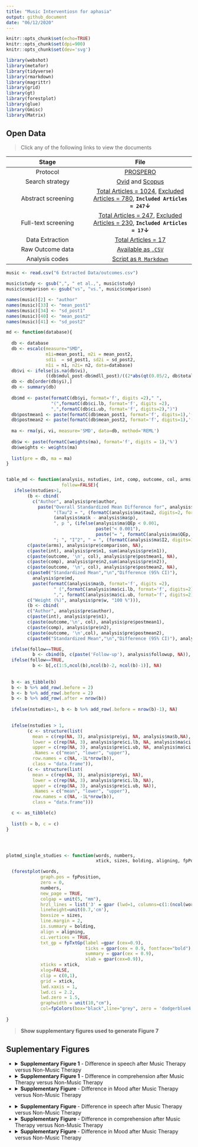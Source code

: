 ```yaml
---
title: "Music Interventiosn for aphasia"
output: github_document
date: "06/12/2020"
---
```


```r
knitr::opts_chunk$set(echo=TRUE)
knitr::opts_chunk$set(dpi=900)
knitr::opts_chunk$set(dev='svg')

library(webshot)
library(metafor)
library(tidyverse)
library(rmarkdown)
library(magrittr)
library(grid)
library(gt)
library(forestplot)
library(glue)
library(Gmisc)
library(Matrix)

```


## Open Data
>Click any of the following links to view the documents



| Stage  |      File     |  
|:----------:|:-------------:|
| Protocol            | [PROSPERO](https://www.crd.york.ac.uk/prospero/display_record.php?RecordID=184029)|
| Search strategy     | [Ovid](https://github.com/ponceoscarj/Cholesteatoma/blob/main/2%20Search%20Strategy/ovid.csv) and [Scopus](https://github.com/ponceoscarj/Cholesteatoma/blob/main/2%20Search%20Strategy/scopus.csv) | 
| Abstract screening  | [Total Articles = 1024](https://github.com/ponceoscarj/Cholesteatoma/blob/main/3%20Articles%20for%20Abstract%20Screening/AbstractScreening_TotalStudies.txt), [Excluded Articles = 780](https://github.com/ponceoscarj/Cholesteatoma/blob/main/3%20Articles%20for%20Abstract%20Screening/AbstractScreening_ExcludedStudies.txt), **`Included Articles = 247`&#8595;**   |
| Full-text screening |  [Total Articles = 247](https://github.com/ponceoscarj/Cholesteatoma/blob/main/4%20Articles%20for%20Full%20Text%20Screening/FulltextScreening_TotalStudies.txt), [Excluded Articles = 230](https://github.com/ponceoscarj/Cholesteatoma/blob/main/4%20Articles%20for%20Full%20Text%20Screening/FulltextScreening_ExcludedStudies.txt), **`Included Articles = 17`&#8595;**   |
| Data Extraction    | [Total Articles = 17](https://github.com/ponceoscarj/Cholesteatoma/blob/main/5%20Included%20Articles%20for%20Data%20Extraction/IncludedStudies_SRMA.txt) |
| Raw Outcome data    | [Available as `.CSV`](https://github.com/ponceoscarj/Cholesteatoma/blob/main/6%20Extracted%20Data/outcomes.csv)|
| Analysis codes      |    [Script as `R Markdown`](https://github.com/ponceoscarj/Cholesteatoma/blob/main/Cholesteatoma.Rmd)|


```r
music <- read.csv("6 Extracted Data/outcomes.csv")

music$study <- gsub(",", " et al.,", music$study)
music$comparison <- gsub("vs", "vs.", music$comparison)

names(music)[2] <- "author"
names(music)[33] <- "mean_post1"
names(music)[34] <- "sd_post1"
names(music)[40] <- "mean_post2"
names(music)[41] <- "sd_post2"

```




```r
md <- function(database){
  
  db <- database
  db <- escalc(measure="SMD", 
               m1i=mean_post1, m2i = mean_post2, 
               sd1i  = sd_post1, sd2i = sd_post2, 
               n1i = n1, n2i= n2, data=database)
  db$vi <- ifelse(is.na(db$vi), 
               ((db$mdul_post-db$mdll_post)/((2*abs(qt(0.05/2, db$total-1)))^2)), db$vi)
  db <- db[order(db$yi),]
  db <- summary(db)
  
  db$md <- paste(formatC(db$yi, format='f', digits =2)," ",
                 "(",formatC(db$ci.lb, format='f', digits =2),
                 ",",formatC(db$ci.ub, format='f', digits=2),")") 
  db$postmean1 <- paste(formatC(db$mean_post1, format='f', digits=1),'(', formatC(db$sd_post1, format='f', digits=1),')')
  db$postmean2 <- paste(formatC(db$mean_post2, format='f', digits=1),'(', formatC(db$sd_post2, format='f', digits=1),')')
  
  ma <- rma(yi, vi, measure='SMD', data=db, method='REML')
  
  db$w <- paste(formatC(weights(ma), format='f', digits = 1),'%')
  db$weights <- weights(ma)
  
  list(pre = db, ma = ma)
}


table_md <- function(analysis, nstudies, int, comp, outcome, col, arms,
                     follow=FALSE){
   ifelse(nstudies>1,
        (b <- cbind( 
          c("Author", analysis$pre$author, 
            paste("Overall Standardized Mean Difference for", analysis$ma$k, "studies","\n", 
                  "(Tau^2 = ", (formatC(analysis$ma$tau2, digits=2, format="f")), ", df = ", 
                  (analysis$ma$k - analysis$ma$p),
                  ", p ", (ifelse(analysis$ma$QEp < 0.001, 
                                  paste("< 0.001"),
                                  paste("= ", formatC(analysis$ma$QEp, digits=3, format="f")))),
                  "; ", "I^2", " = ", (formatC(analysis$ma$I2, digits=1, format="f")), "%)")),
        c(paste(arms), analysis$pre$comparison, NA),
        c(paste(int), analysis$pre$n1, sum(analysis$pre$n1)),
        c(paste(outcome, '\n', col), analysis$pre$postmean1, NA),
        c(paste(comp), analysis$pre$n2,sum(analysis$pre$n2)),
        c(paste(outcome, '\n', col), analysis$pre$postmean2, NA),
        c(paste0("Standardized Mean","\n","Difference (95% CI)"),
          analysis$pre$md, 
          paste(formatC(analysis$ma$b, format='f', digits =2), 
                  " (",formatC(analysis$ma$ci.lb, format='f', digits=2),
                  ",", formatC(analysis$ma$ci.ub, format='f', digits=2), ")")),
        c("Weight (%)", analysis$pre$w, "100 %"))),
        (b <- cbind( 
        c("Author", analysis$pre$author),
        c(paste(int), analysis$pre$n1),
        c(paste(outcome,'\n', col), analysis$pre$postmean1),
        c(paste(comp), analysis$pre$n2),
        c(paste(outcome, '\n',col), analysis$pre$postmean2),
        c(paste0("Standardized Mean","\n","Difference (95% CI)"), analysis$pre$md))))

  ifelse(follow==TRUE, 
          b <- cbind(b, c(paste('Follow-up'), analysis$followup, NA)), NA)
  ifelse(follow==TRUE,
          b <- b[,c(1:5,ncol(b),ncol(b)-2, ncol(b)-1)], NA)
  
  
  b <- as_tibble(b) 
  b <- b %>% add_row(.before = 2)
  b <- b %>% add_row(.before = 2)
  b <- b %>% add_row(.after = nrow(b))
  
  ifelse(nstudies>1, b <- b %>% add_row(.before = nrow(b)-1), NA)

  
  ifelse(nstudies > 1,
        (c <- structure(list(
          mean = c(rep(NA, 3), analysis$pre$yi, NA, analysis$ma$b,NA),
          lower = c(rep(NA, 3), analysis$pre$ci.lb, NA, analysis$ma$ci.lb, NA),
          upper = c(rep(NA, 3), analysis$pre$ci.ub, NA, analysis$ma$ci.ub, NA)),
          .Names = c("mean", "lower", "upper"),
          row.names = c(NA, -1L*nrow(b)),
          class = "data.frame")),
        (c <- structure(list(
          mean = c(rep(NA, 3), analysis$pre$yi, NA),
          lower = c(rep(NA, 3), analysis$pre$ci.lb, NA),
          upper = c(rep(NA, 3), analysis$pre$ci.ub, NA)),
          .Names = c("mean", "lower", "upper"),
          row.names = c(NA, -1L*nrow(b)),
          class = "data.frame")))

  c <- as_tibble(c)
  
  list(b = b, c = c)
} 




plotmd_single_studies <- function(words, numbers,  
                                  xtick, sizes, bolding, aligning, fpPosition) {

  (forestplot(words,
             graph.pos = fpPosition,
             zero = 0,
             numbers,
             new_page = TRUE,
             colgap = unit(5, "mm"),
             hrzl_lines = list('3' = gpar (lwd=1, columns=c(1:(ncol(words)+1)), col="black")),
             lineheight=unit(0.7,'cm'),
             boxsize = sizes,
             line.margin = 2,
             is.summary = bolding,
             align = aligning,
             ci.vertices = TRUE,
             txt_gp = fpTxtGp(label =gpar (cex=0.9), 
                              ticks = gpar(cex = 0.9, fontface="bold"),
                              summary = gpar(cex = 0.9),
                              xlab = gpar(cex=0.9)),
             xticks = xtick,
             xlog=FALSE,
             clip = c(0,1),
             grid = xtick,
             lwd.xaxis = 1,
             lwd.ci = 2.2,
             lwd.zero = 1.5,
             graphwidth = unit(10,"cm"),
             col=fpColors(box="black",line="grey", zero = 'dodgerblue4', axes="grey20", summary="black")))
 
}


```


> **Show supplementary figures used to generate Figure 7**


## Suplementary Figures 
<ul>
<li><details><summary><b>Supplementary Figure 1</b> - Difference in speech after Music Therapy versus Non-Music Therapy </summary>

```r
speech <- subset(music, outcome=='Speech improvement')

speech1 <- subset(speech, sensitivity1==1)

speech1_md <- md(speech1)
tspeech1 <- table_md(analysis = speech1_md, nstudies = 5, 
                     int = "Arm 1 (n)", 
                     comp = "Arm 2 (n)",
                     arms = "Comparison",
                     outcome = "Speech", 
                     col = "Mean (SD)",
                     follow = FALSE)

plot <- plotmd_single_studies(words = tspeech1$b,
                      numbers = tspeech1$c,
                      fpPosition = ncol(tspeech1$b)-1,
                      xtick = c(-2,-1,0,1,2), 
                      sizes = c(rep(NA,3), 0.011*(speech1_md$pre$weights+50), NA, 1,NA),
                      bolding = c(T, rep(F, 10), T, F),
                      aligning = c('l','l', rep('c', 4), 'l', 'l'))
```

</details></li>

<li><details><summary><b>Supplementary Figure 1</b> - Difference in comprehension after Music Therapy versus Non-Music Therapy </summary>

```r
comprehension <- subset(music, outcome=='Comprehension')

comp1 <- subset(comprehension, sensitivity1==1)

comp1_md <- md(comp1)
tcomp1 <- table_md(analysis = comp1_md, nstudies = 5, 
                     int = "Arm 1 (n)", 
                     comp = "Arm 2 (n)",
                     arms = "Comparison",
                     outcome = "Comprehension", 
                     col = "Mean (SD)",
                     follow = FALSE)

plot <- plotmd_single_studies(words = tcomp1$b,
                      numbers = tcomp1$c,
                      fpPosition = ncol(tcomp1$b)-1,
                      xtick = c(-2,-1,0,1,2), 
                      sizes = 
                        c(rep(NA,3), 0.011*(comp1_md$pre$weights+50), NA, 1,NA),
                      bolding = c(T, rep(F, 8), T, F),
                      aligning = c('l','l', rep('c', 4), 'l', 'l'))
```

</details></li>


<li><details><summary><b>Supplementary Figure </b> - Difference in Mood after Music Therapy versus Non-Music Therapy </summary>

```r
mood <- subset(music, outcome=='Mood')

mood1 <- subset(mood, sensitivity1==1)

mood1_md <- md(mood1)
tmood1 <- table_md(analysis = mood1_md, nstudies = 5, 
                     int = "Arm 1 (n)", 
                     comp = "Arm 2 (n)",
                     arms = "Comparison",
                     outcome = "Mood", 
                     col = "Mean (SD)",
                     follow = FALSE)

plot <- plotmd_single_studies(words = tmood1$b,
                      numbers = tmood1$c,
                      fpPosition = ncol(tmood1$b)-1,
                      xtick = c(-2,-1,0,1,2), 
                      sizes = 
                        c(rep(NA,3), 0.011*(mood1_md$pre$weights+50), NA, 1,NA),
                      bolding = c(T, rep(F, 5), T, F),
                      aligning = c('l','l', rep('c', 4), 'l', 'l'))
```

</details></li>







</ul>





<ul>
<li><details><summary><b>Supplementary Figure </b> - Difference in speech after Music Therapy versus Non-Music Therapy </summary>

```r
speech2 <- subset(speech, sensitivity2==2)

speech2_md <- md(speech2)
tspeech2 <- table_md(analysis = speech2_md, nstudies = 5, 
                     int = "Arm 1 (n)", 
                     comp = "Arm 2 (n)",
                     arms = "Comparison",
                     outcome = "Speech", 
                     col = "Mean (SD)",
                     follow = FALSE)

plot <- plotmd_single_studies(words = tspeech2$b,
                      numbers = tspeech2$c,
                      fpPosition = ncol(tspeech2$b)-1,
                      xtick = c(-2,-1,0,1,2), 
                      sizes = c(rep(NA,3), 0.011*(speech2_md$pre$weights+50), NA, 1,NA),
                      bolding = c(T, rep(F, 10), T, F),
                      aligning = c('l','l', rep('c', 4), 'l', 'l'))
```
</details></li>

<li><details><summary><b>Supplementary Figure </b> - Difference in comprehension after Music Therapy versus Non-Music Therapy </summary>

```r
comp2 <- subset(comprehension, sensitivity2==2)

comp2_md <- md(comp2)
tcomp2 <- table_md(analysis = comp2_md, nstudies = 5, 
                     int = "Arm 1 (n)", 
                     comp = "Arm 2 (n)",
                     arms = "Comparison",
                     outcome = "Comprehension", 
                     col = "Mean (SD)",
                     follow = FALSE)

plot <- plotmd_single_studies(words = tcomp2$b,
                      numbers = tcomp2$c,
                      fpPosition = ncol(tcomp2$b)-1,
                      xtick = c(-2,-1,0,1,2), 
                      sizes = 
                        c(rep(NA,3), 0.011*(comp2_md$pre$weights+50), NA, 1,NA),
                      bolding = c(T, rep(F, 8), T, F),
                      aligning = c('l','l', rep('c', 4), 'l', 'l'))
```

</details></li>



<li><details><summary><b>Supplementary Figure </b> - Difference in Mood after Music Therapy versus Non-Music Therapy </summary>

```r

mood2 <- subset(mood, sensitivity2==2)

mood2_md <- md(mood2)
tmood2 <- table_md(analysis = mood2_md, nstudies = 5, 
                     int = "Arm 1 (n)", 
                     comp = "Arm 2 (n)",
                     arms = "Comparison",
                     outcome = "Mood", 
                     col = "Mean (SD)",
                     follow = FALSE)

plot <- plotmd_single_studies(words = tmood2$b,
                      numbers = tmood2$c,
                      fpPosition = ncol(tmood2$b)-1,
                      xtick = c(-3, -2,-1,0,1,2,3), 
                      sizes = 
                        c(rep(NA,3), 0.011*(mood2_md$pre$weights+50), NA, 1,NA),
                      bolding = c(T, rep(F, 5), T, F),
                      aligning = c('l','l', rep('c', 4), 'l', 'l'))
```

</details></li>
